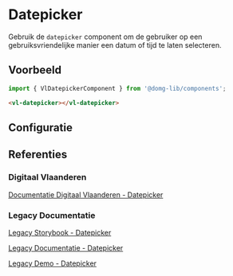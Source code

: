 
# Datepicker

<VluxMetaData id="components-datepicker" />

Gebruik de `datepicker` component om de gebruiker op een gebruiksvriendelijke manier een datum of tijd te laten selecteren.

## Voorbeeld

```js
import { VlDatepickerComponent } from '@domg-lib/components';
```

```html
<vl-datepicker></vl-datepicker>
```

<Canvas of={VlDatepickerStories.DatepickerDefault} />

## Configuratie

<ArgTypes of={VlDatepickerStories.DatepickerDefault} />

## Referenties

### Digitaal Vlaanderen

[Documentatie Digitaal Vlaanderen - Datepicker](https://overheid.vlaanderen.be/webuniversum/v3/documentation/components/vl-ui-datepicker/)

### Legacy Documentatie

[Legacy Storybook - Datepicker](https://webcomponenten.omgeving.vlaanderen.be/storybook/?path=/docs/custom-elements-vl-datepicker--default)

[Legacy Documentatie - Datepicker](https://webcomponenten.omgeving.vlaanderen.be/doc/VlDatepicker.html)

[Legacy Demo - Datepicker](https://webcomponenten.omgeving.vlaanderen.be/demo/vl-datepicker.html)
